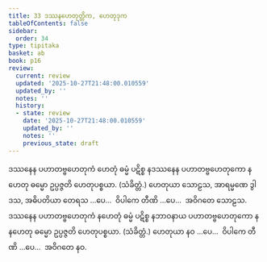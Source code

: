 ```yaml
---
title: 33 ဒဿနဟေတုတ္တိက, ဟေတုဒုက
tableOfContents: false
sidebar:
  order: 34
type: tipitaka
basket: ab
book: p16
review:
  current: review
  updated: '2025-10-27T21:48:00.010559'
  updated_by: ''
  notes: ''
  history:
  - state: review
    date: '2025-10-27T21:48:00.010559'
    updated_by: ''
    notes: ''
    previous_state: draft
---
```



<ReviewStatus review={frontmatter.review} showDetails={true} />

<HypothesisAnnotation frontmatter={frontmatter} />

<DynamicBreadcrumb />

<Division number="75" book="p16" e="ch" v="40" p="269">

<Paragraph number="199" book="p16">
ဒဿနေန ပဟာတဗ္ဗဟေတုကံ ဟေတုံ ဓမ္မံ ပဋိစ္စ နဒဿနေန ပဟာတဗ္ဗဟေတုကော နဟေတု ဓမ္မော ဥပ္ပဇ္ဇတိ ဟေတုပစ္စယာ. (သံခိတ္တံ.) ဟေတုယာ သောဠသ, အာရမ္မဏေ ဒွါဒသ, အဓိပတိယာ တေရသ …ပေ…  ဝိပါကေ တီဏိ …ပေ…  အဝိဂတေ သောဠသ.
</Paragraph>

<Paragraph number="200" book="p16">
ဒဿနေန ပဟာတဗ္ဗဟေတုကံ နဟေတုံ ဓမ္မံ ပဋိစ္စ နဘာဝနာယ ပဟာတဗ္ဗဟေတုကော နနဟေတု ဓမ္မော ဥပ္ပဇ္ဇတိ ဟေတုပစ္စယာ. (သံခိတ္တံ.) ဟေတုယာ နဝ …ပေ…  ဝိပါကေ တီဏိ …ပေ…  အဝိဂတေ နဝ.
</Paragraph>
</Division>